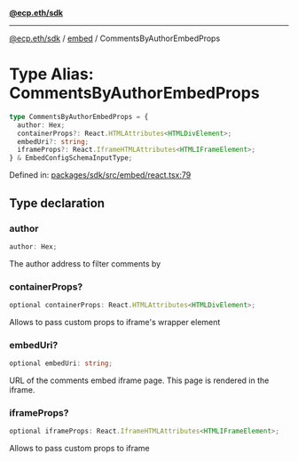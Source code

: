 [**@ecp.eth/sdk**](../../index.mdx)

***

[@ecp.eth/sdk](/sdk-reference/index.mdx) / [embed](/sdk-reference/embed/index.mdx) / CommentsByAuthorEmbedProps

# Type Alias: CommentsByAuthorEmbedProps

```ts
type CommentsByAuthorEmbedProps = {
  author: Hex;
  containerProps?: React.HTMLAttributes<HTMLDivElement>;
  embedUri?: string;
  iframeProps?: React.IframeHTMLAttributes<HTMLIFrameElement>;
} & EmbedConfigSchemaInputType;
```

Defined in: [packages/sdk/src/embed/react.tsx:79](https://github.com/ecp-eth/comments-monorepo/blob/main/packages/sdk/src/embed/react.tsx#L79)

## Type declaration

### author

```ts
author: Hex;
```

The author address to filter comments by

### containerProps?

```ts
optional containerProps: React.HTMLAttributes<HTMLDivElement>;
```

Allows to pass custom props to iframe's wrapper element

### embedUri?

```ts
optional embedUri: string;
```

URL of the comments embed iframe page. This page is rendered in the iframe.

### iframeProps?

```ts
optional iframeProps: React.IframeHTMLAttributes<HTMLIFrameElement>;
```

Allows to pass custom props to iframe
